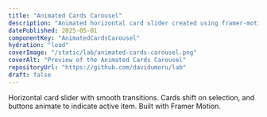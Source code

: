 ```yaml
---
title: "Animated Cards Carousel"
description: "Animated horizontal card slider created using framer-motion."
datePublished: 2025-05-01
componentKey: "AnimatedCardsCarousel"
hydration: "load"
coverImage: "/static/lab/animated-cards-carousel.png"
coverAlt: "Preview of the Animated Cards Carousel"
repositoryUrl: "https://github.com/davidumoru/lab"
draft: false
---
```


Horizontal card slider with smooth transitions. Cards shift on selection, and buttons animate to indicate active item. Built with Framer Motion.